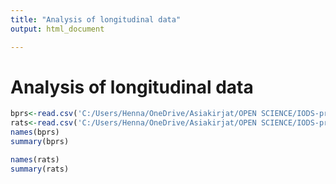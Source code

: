 ```yaml
---
title: "Analysis of longitudinal data"
output: html_document

---
```


# Analysis of longitudinal data


```r
bprs<-read.csv('C:/Users/Henna/OneDrive/Asiakirjat/OPEN SCIENCE/IODS-project/data/bprs.csv')
rats<-read.csv('C:/Users/Henna/OneDrive/Asiakirjat/OPEN SCIENCE/IODS-project/data/rats.csv')
names(bprs)
summary(bprs)

names(rats)
summary(rats)
```




